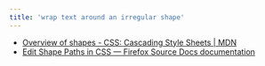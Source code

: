 ```yaml
---
title: 'wrap text around an irregular shape'
---
```


- [Overview of shapes - CSS: Cascading Style Sheets | MDN]()
- [Edit Shape Paths in CSS — Firefox Source Docs documentation](https://firefox-source-docs.mozilla.org/devtools-user/page_inspector/how_to/edit_css_shapes/index.html)

